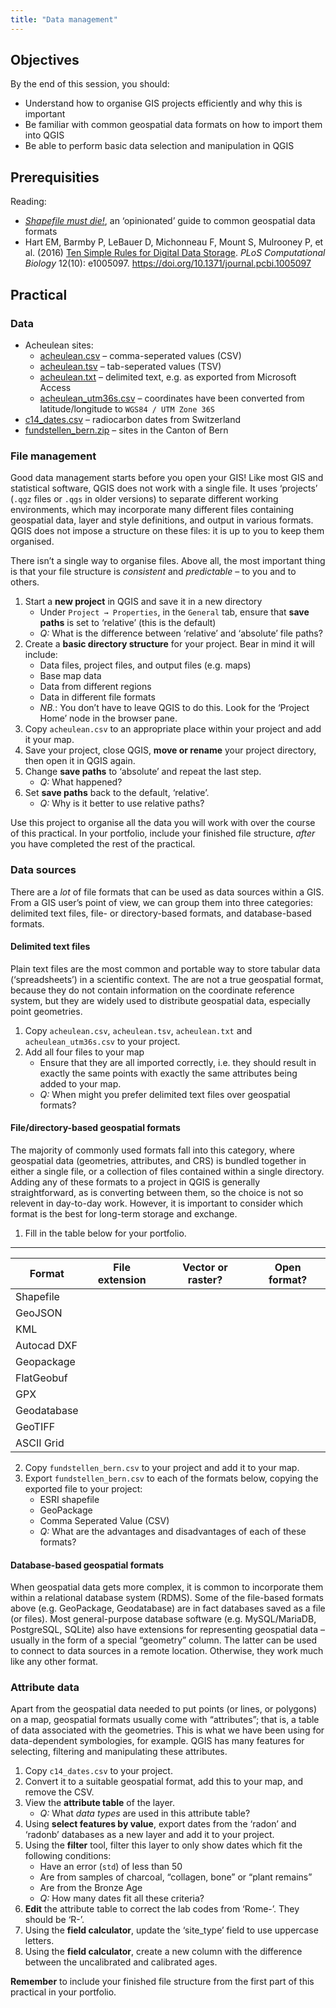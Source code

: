 ```yaml
---
title: "Data management"
---
```


## Objectives

By the end of this session, you should:

* Understand how to organise GIS projects efficiently and why this is important
* Be familiar with common geospatial data formats on how to import them into QGIS
* Be able to perform basic data selection and manipulation in QGIS

## Prerequisities

Reading:

* *[Shapefile must die!](http://switchfromshapefile.org/)*, an 'opinionated' guide to common geospatial data formats
* Hart EM, Barmby P, LeBauer D, Michonneau F, Mount S, Mulrooney P, et al. (2016) [Ten Simple Rules for Digital Data Storage](https://journals.plos.org/ploscompbiol/article?id=10.1371/journal.pcbi.1005097). *PLoS Computational Biology* 12(10): e1005097. <https://doi.org/10.1371/journal.pcbi.1005097>

## Practical

### Data

* Acheulean sites:
  * [acheulean.csv](acheulean.csv) – comma-seperated values (CSV)
  * [acheulean.tsv](acheulean.tsv) – tab-seperated values (TSV)
  * [acheulean.txt](acheulean.txt) – delimited text, e.g. as exported from Microsoft Access
  * [acheulean_utm36s.csv](acheulean_utm36s.csv) – coordinates have been converted from latitude/longitude to `WGS84 / UTM Zone 36S`
* [c14_dates.csv](c14_dates.csv) – radiocarbon dates from Switzerland
* [fundstellen_bern.zip](fundstellen_bern.zip) – sites in the Canton of Bern

### File management

Good data management starts before you open your GIS! 
Like most GIS and statistical software, QGIS does not work with a single file.
It uses 'projects' (`.qgz` files or `.qgs` in older versions) to separate different working environments, which may incorporate many different files containing geospatial data, layer and style definitions, and output in various formats.
QGIS does not impose a structure on these files: it is up to you to keep them organised.

There isn't a single way to organise files.
Above all, the most important thing is that your file structure is *consistent* and *predictable* – to you and to others.

1. Start a **new project** in QGIS and save it in a new directory
    * Under `Project → Properties`, in the `General` tab, ensure that **save paths** is set to 'relative' (this is the default)
    * *Q:* What is the difference between 'relative' and 'absolute' file paths?
2. Create a **basic directory structure** for your project. Bear in mind it will include:
    * Data files, project files, and output files (e.g. maps)
    * Base map data
    * Data from different regions
    * Data in different file formats
    * *NB.*: You don't have to leave QGIS to do this. Look for the 'Project Home' node in the browser pane.
3. Copy `acheulean.csv` to an appropriate place within your project and add it your map.
4. Save your project, close QGIS, **move or rename** your project directory, then open it in QGIS again.
5. Change **save paths** to 'absolute' and repeat the last step.
    * *Q:* What happened?
6. Set **save paths** back to the default, 'relative'.
    * *Q:* Why is it better to use relative paths?

Use this project to organise all the data you will work with over the course of this practical.
In your portfolio, include your finished file structure, *after* you have completed the rest of the practical.

### Data sources

There are a *lot* of file formats that can be used as data sources within a GIS.
From a GIS user's point of view, we can group them into three categories: delimited text files, file- or directory-based formats, and database-based formats.

#### Delimited text files

Plain text files are the most common and portable way to store tabular data ('spreadsheets') in a scientific context.
The are not a true geospatial format, because they do not contain information on the coordinate reference system, but they are widely used to distribute geospatial data, especially point geometries.

1. Copy `acheulean.csv`, `acheulean.tsv`, `acheulean.txt` and `acheulean_utm36s.csv` to your project.
2. Add all four files to your map
    * Ensure that they are all imported correctly, i.e. they should result in exactly the same points with exactly the same attributes being added to your map.
    * *Q:* When might you prefer delimited text files over geospatial formats?

#### File/directory-based geospatial formats

The majority of commonly used formats fall into this category, where geospatial data (geometries, attributes, and CRS) is bundled together in either a single file, or a collection of files contained within a single directory.
Adding any of these formats to a project in QGIS is generally straightforward, as is converting between them, so the choice is not so relevent in day-to-day work.
However, it is important to consider which format is the best for long-term storage and exchange.

1. Fill in the table below for your portfolio.

-------------------------------------------------------------------
| Format      | File extension | Vector or raster? | Open format? | 
| ----------- | -------------- | ----------------- | ------------ |
| Shapefile   |                |                   |              |
| GeoJSON     |                |                   |              |
| KML         |                |                   |              |
| Autocad DXF |                |                   |              |
| Geopackage  |                |                   |              |
| FlatGeobuf  |                |                   |              |
| GPX         |                |                   |              |
| Geodatabase |                |                   |              |
| GeoTIFF     |                |                   |              |
| ASCII Grid  |                |                   |              |

2. Copy `fundstellen_bern.csv` to your project and add it to your map.
2. Export `fundstellen_bern.csv` to each of the formats below, copying the exported file to your project:
    * ESRI shapefile
    * GeoPackage
    * Comma Seperated Value (CSV)
    * *Q:* What are the advantages and disadvantages of each of these formats?

#### Database-based geospatial formats

When geospatial data gets more complex, it is common to incorporate them within a relational database system (RDMS).
Some of the file-based formats above (e.g. GeoPackage, Geodatabase) are in fact databases saved as a file (or files).
Most general-purpose database software (e.g. MySQL/MariaDB, PostgreSQL, SQLite) also have extensions for representing geospatial data – usually in the form of a special "geometry" column.
The latter can be used to connect to data sources in a remote location.
Otherwise, they work much like any other format.

### Attribute data 

Apart from the geospatial data needed to put points (or lines, or polygons) on a map, geospatial formats usually come with "attributes"; that is, a table of data associated with the geometries.
This is what we have been using for data-dependent symbologies, for example.
QGIS has many features for selecting, filtering and manipulating these attributes.

1. Copy `c14_dates.csv` to your project.
2. Convert it to a suitable geospatial format, add this to your map, and remove the CSV.
3. View the **attribute table** of the layer.
   * *Q:* What *data types* are used in this attribute table?
4. Using **select features by value**, export dates from the 'radon' and 'radonb' databases as a new layer and add it to your project.
5. Using the **filter** tool, filter this layer to only show dates which fit the following conditions:
    * Have an error (`std`) of less than 50
    * Are from samples of charcoal, "collagen, bone" or "plant remains"
    * Are from the Bronze Age
    * *Q:* How many dates fit all these criteria?
6. **Edit** the attribute table to correct the lab codes from 'Rome-'. They should be 'R-'.
7. Using the **field calculator**, update the 'site_type' field to use uppercase letters.
8. Using the **field calculator**, create a new column with the difference between the uncalibrated and calibrated ages.

**Remember** to include your finished file structure from the first part of this practical in your portfolio.
